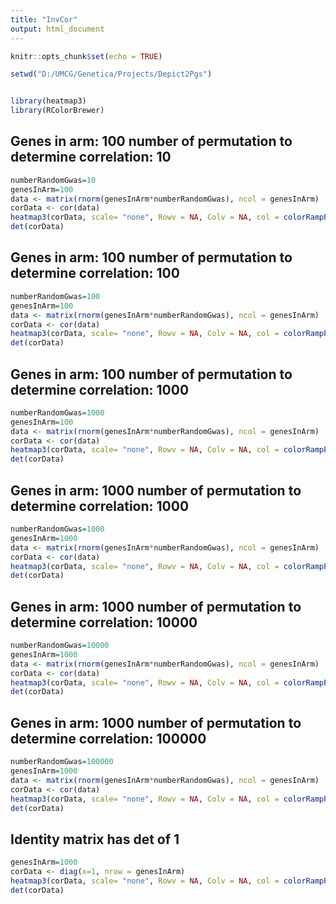```yaml
---
title: "InvCor"
output: html_document
---
```


```r
knitr::opts_chunk$set(echo = TRUE)

setwd("D:/UMCG/Genetica/Projects/Depict2Pgs")


library(heatmap3)
library(RColorBrewer)

```

## Genes in arm: 100 number of permutation to determine correlation: 10


```r
numberRandomGwas=10
genesInArm=100
data <- matrix(rnorm(genesInArm*numberRandomGwas), ncol = genesInArm)
corData <- cor(data)
heatmap3(corData, scale= "none", Rowv = NA, Colv = NA, col = colorRampPalette( brewer.pal(9, "YlOrBr"))(100))
det(corData)
```

## Genes in arm: 100 number of permutation to determine correlation: 100

```r
numberRandomGwas=100
genesInArm=100
data <- matrix(rnorm(genesInArm*numberRandomGwas), ncol = genesInArm)
corData <- cor(data)
heatmap3(corData, scale= "none", Rowv = NA, Colv = NA, col = colorRampPalette( brewer.pal(9, "YlOrBr"))(100))
det(corData)
```


## Genes in arm: 100 number of permutation to determine correlation: 1000

```r
numberRandomGwas=1000
genesInArm=100
data <- matrix(rnorm(genesInArm*numberRandomGwas), ncol = genesInArm)
corData <- cor(data)
heatmap3(corData, scale= "none", Rowv = NA, Colv = NA, col = colorRampPalette( brewer.pal(9, "YlOrBr"))(100))
det(corData)
```


## Genes in arm: 1000 number of permutation to determine correlation: 1000

```r
numberRandomGwas=1000
genesInArm=1000
data <- matrix(rnorm(genesInArm*numberRandomGwas), ncol = genesInArm)
corData <- cor(data)
heatmap3(corData, scale= "none", Rowv = NA, Colv = NA, col = colorRampPalette( brewer.pal(9, "YlOrBr"))(100))
det(corData)
```

## Genes in arm: 1000 number of permutation to determine correlation: 10000

```r
numberRandomGwas=10000
genesInArm=1000
data <- matrix(rnorm(genesInArm*numberRandomGwas), ncol = genesInArm)
corData <- cor(data)
heatmap3(corData, scale= "none", Rowv = NA, Colv = NA, col = colorRampPalette( brewer.pal(9, "YlOrBr"))(100))
det(corData)
```

## Genes in arm: 1000 number of permutation to determine correlation: 100000

```r
numberRandomGwas=100000
genesInArm=1000
data <- matrix(rnorm(genesInArm*numberRandomGwas), ncol = genesInArm)
corData <- cor(data)
heatmap3(corData, scale= "none", Rowv = NA, Colv = NA, col = colorRampPalette( brewer.pal(9, "YlOrBr"))(100))
det(corData)
```

## Identity matrix has det of 1
```r
genesInArm=1000
corData <- diag(x=1, nrow = genesInArm)
heatmap3(corData, scale= "none", Rowv = NA, Colv = NA, col = colorRampPalette( brewer.pal(9, "YlOrBr"))(100))
det(corData)

```


